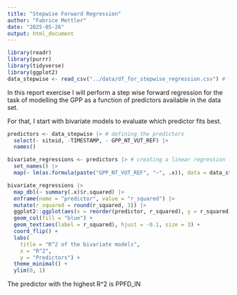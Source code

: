 ```yaml
---
title: "Stepwise Forward Regression"
author: "Fabrice Mettler"
date: "2025-05-26"
output: html_document
---
```


```r
library(readr)
library(purrr)
library(tidyverse)
library(ggplot2)
data_stepwise <- read_csv("../data/df_for_stepwise_regression.csv") # loading the data
```
In this report exercise I will perform a step wise forward regression for the
task of modelling the GPP as a function of predictors available in the data set.

For that, I start with bivariate models to evaluate which predictor fits best.

```r
predictors <- data_stepwise |> # defining the predictors
  select(- siteid, -TIMESTAMP, - GPP_NT_VUT_REF) |>
  names()

bivariate_regressions <- predictors |> # creating a linear regression for each predictor
  set_names() |>
  map(~ lm(as.formula(paste("GPP_NT_VUT_REF", "~", .x)), data = data_stepwise))

bivariate_regressions |>
  map_dbl(~ summary(.x)$r.squared) |>
  enframe(name = "predictor", value = "r_squared") |>
  mutate(r_squared = round(r_squared, 3)) |>
  ggplot2::ggplot(aes(x = reorder(predictor, r_squared), y = r_squared)) +
  geom_col(fill = "blue") +
  geom_text(aes(label = r_squared), hjust = -0.1, size = 3) +
  coord_flip() +
  labs(
    title = "R^2 of the bivariate models",
    x = "R^2", 
    y = "Predictors") +
  theme_minimal() +
  ylim(0, 1)

```

The predictor with the highest R^2 is PPFD_IN


```r

```

